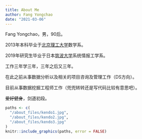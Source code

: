 ```yaml
---
title: About Me
author: Fang Yongchao
date: "2021-03-06"
---
```


Fang Yongchao，男，90后。

2013年本科毕业于[北京理工大学](https://www.bit.edu.cn/)数学系。

2019年研究生毕业于日本[筑波大学](https://www.tsukuba.ac.jp/)系统情报工学系。

工作三年学三年，三年之后又三年。

在此之前从事数据分析以及相关的项目咨询及管理工作（DS方向）。

目前从事数据挖掘工程师工作（兜兜转转还是写代码比较有意思吧）。

~~爱好健身~~，剑道初段。

```r
paths <- c(
  "/about_files/kendo1.jpg",
  "/about_files/kendo2.jpg",
  "/about_files/kendo3.jpg"
)
knitr::include_graphics(paths, error = FALSE)
```

